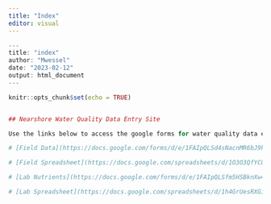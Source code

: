 ```yaml
---
title: "Index"
editor: visual
---
```


```r
---
title: "index"
author: "Mwessel"
date: "2023-02-12"
output: html_document
---

knitr::opts_chunk$set(echo = TRUE)


## Nearshore Water Quality Data Entry Site

Use the links below to access the google forms for water quality data entry

# [Field Data](https://docs.google.com/forms/d/e/1FAIpQLSd4sNacnMR6bJ9kmtmCmxhOPChgTdoo3RkOXHCMR6f9jJdppg/viewform?vc=0&c=0&w=1&flr=0&dods){target="_blank"}

# [Field Spreadsheet](https://docs.google.com/spreadsheets/d/1O3O3QfYCOVuQg-1aztPyQRtN_W9uO2i4yToqhNFGZ1Y/edit#gid=569489895){target="_blank"}

# [Lab Nutrients](https://docs.google.com/forms/d/e/1FAIpQLSfm5HSBknXw4RCU5gaZ7r8YqQNQS4yuFJ6jkFqlymizEwq8jw/viewform?vc=0&c=0&w=1&flr=0&dods){target="_blank"}

# [Lab Spreadsheet](https://docs.google.com/spreadsheets/d/1h4GrUesRXGiJ3L7EMrbaQxntBx3-Tq_tfBQINH70nwE/edit#gid=607645065){target="_blank"}

```
